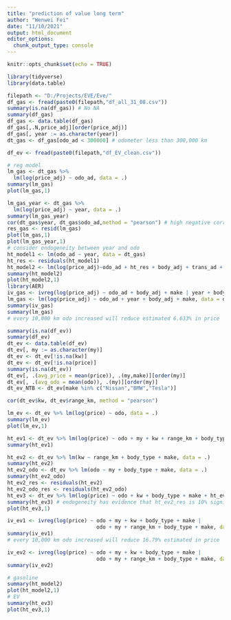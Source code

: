 ```yaml
---
title: "prediction of value long term"
author: "Wenwei Fei"
date: "11/10/2021"
output: html_document
editor_options: 
  chunk_output_type: console
---
```


```r
knitr::opts_chunk$set(echo = TRUE)
```

```r
library(tidyverse)
library(data.table)

```

```r
filepath <- "D:/Projects/EVE/Eve/"
df_gas <- fread(paste0(filepath,"df_all_31_08.csv"))
summary(is.na(df_gas)) # No NA
summary(df_gas)
df_gas <- data.table(df_gas)
df_gas[,.N,price_adj][order(price_adj)]
df_gas[, year := as.character(year)]
dt_gas <- df_gas[odo_ad < 300000] # odometer less than 300,000 km
```

```r
df_ev <- fread(paste0(filepath,"df_EV_clean.csv"))
```

```r
# reg model
lm_gas <- dt_gas %>% 
  lm(log(price_adj) ~ odo_ad, data = .)
summary(lm_gas)
plot(lm_gas,1)

lm_gas_year <- dt_gas %>% 
  lm(log(price_adj) ~ year, data = .)
summary(lm_gas_year)
cor(dt_gas$year, dt_gas$odo_ad,method = "pearson") # high negative correlation odo & my
res_gas <- resid(lm_gas)
plot(lm_gas,1)
plot(lm_gas_year,1)
# consider endogeneity between year and odo
ht_model1 <- lm(odo_ad ~ year, data = dt_gas)
ht_res <- residuals(ht_model1)
ht_model2 <- lm(log(price_adj)~odo_ad + ht_res + body_adj + trans_ad + make, data = dt_gas)
summary(ht_model2)
plot(ht_model2,1)
library(AER)
iv_gas <- ivreg(log(price_adj) ~ odo_ad + body_adj + make | year + body_adj + make, data = dt_gas)
lm_gas <- lm(log(price_adj) ~ odo_ad + year + body_adj + make, data = dt_gas)
summary(iv_gas) 
summary(lm_gas)
# every 10,000 km odo increased will reduce estimated 6.633% in price 

```

```r
summary(is.na(df_ev))
summary(df_ev)
dt_ev <- data.table(df_ev)
dt_ev[, my := as.character(my)]
dt_ev <- dt_ev[!is.na(kw)]
dt_ev <- dt_ev[!is.na(price)]
summary(is.na(dt_ev))
dt_ev[, .(avg_price = mean(price)), .(my,make)][order(my)]
dt_ev[, .(avg_odo = mean(odo)), .(my)][order(my)]
dt_ev_NTB <- dt_ev[make %in% c("Nissan","BMW","Tesla")]
```

```r
cor(dt_ev$kw, dt_ev$range_km, method = "pearson")

lm_ev <- dt_ev %>% lm(log(price) ~ odo, data = .)
summary(lm_ev)
plot(lm_ev,1)

ht_ev1 <- dt_ev %>% lm(log(price) ~ odo + my + kw + range_km + body_type + make, data = .)
summary(ht_ev1)

ht_ev2 <- dt_ev %>% lm(kw ~ range_km + body_type + make, data = .)
summary(ht_ev2)
ht_ev2_odo <- dt_ev %>% lm(odo ~ my + body_type + make, data = .)
summary(ht_ev2_odo)
ht_ev2_res <- residuals(ht_ev2)
ht_ev2_odo_res <- residuals(ht_ev2_odo)
ht_ev3 <- dt_ev %>% lm(log(price) ~ odo + kw + body_type + make + ht_ev2_res + ht_ev2_odo_res, data = .)
summary(ht_ev3) # endogeneity has evidence that ht_ev2_res is 10% significant
plot(ht_ev3,1)

iv_ev1 <- ivreg(log(price) ~ odo + my + kw + body_type + make | 
                             odo + my + range_km + body_type + make, data = dt_ev)
summary(iv_ev1)
# every 10,000 km odo increased will reduce 16.79% estimated in price 
```

```r
iv_ev2 <- ivreg(log(price) ~ odo + my + kw + body_type + make | 
                             odo + my + range_km + body_type + make, data = dt_ev_NTB)
summary(iv_ev2)
```

```r
# gasoline
summary(ht_model2)
plot(ht_model2,1)
# EV
summary(ht_ev3)
plot(ht_ev3,1)
```












